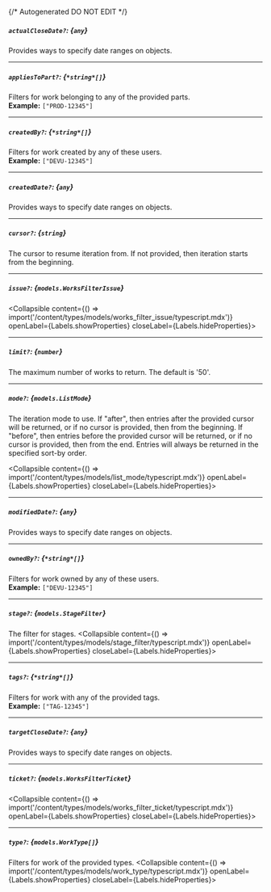 {/* Autogenerated DO NOT EDIT  */}

##### `actualCloseDate?`: *{`any`}*
Provides ways to specify date ranges on objects.

---
##### `appliesToPart?`: *{`*string*[]`}*
Filters for work belonging to any of the provided parts.
<br/>
**Example:** `["PROD-12345"]`

---
##### `createdBy?`: *{`*string*[]`}*
Filters for work created by any of these users.
<br/>
**Example:** `["DEVU-12345"]`

---
##### `createdDate?`: *{`any`}*
Provides ways to specify date ranges on objects.

---
##### `cursor?`: *{`string`}*
The cursor to resume iteration from. If not provided, then
iteration starts from the beginning.


---
##### `issue?`: *{`models.WorksFilterIssue`}*
<Collapsible content={() => import('/content/types/models/works_filter_issue/typescript.mdx')} openLabel={Labels.showProperties} closeLabel={Labels.hideProperties}>
</Collapsible>

---
##### `limit?`: *{`number`}*
The maximum number of works to return. The default is '50'.


---
##### `mode?`: *{`models.ListMode`}*
The iteration mode to use. If "after", then entries after the provided
cursor will be returned, or if no cursor is provided, then from the
beginning. If "before", then entries before the provided cursor will be
returned, or if no cursor is provided, then from the end. Entries will
always be returned in the specified sort\-by order.

<Collapsible content={() => import('/content/types/models/list_mode/typescript.mdx')} openLabel={Labels.showProperties} closeLabel={Labels.hideProperties}>
</Collapsible>

---
##### `modifiedDate?`: *{`any`}*
Provides ways to specify date ranges on objects.

---
##### `ownedBy?`: *{`*string*[]`}*
Filters for work owned by any of these users.
<br/>
**Example:** `["DEVU-12345"]`

---
##### `stage?`: *{`models.StageFilter`}*
The filter for stages.
<Collapsible content={() => import('/content/types/models/stage_filter/typescript.mdx')} openLabel={Labels.showProperties} closeLabel={Labels.hideProperties}>
</Collapsible>

---
##### `tags?`: *{`*string*[]`}*
Filters for work with any of the provided tags.
<br/>
**Example:** `["TAG-12345"]`

---
##### `targetCloseDate?`: *{`any`}*
Provides ways to specify date ranges on objects.

---
##### `ticket?`: *{`models.WorksFilterTicket`}*
<Collapsible content={() => import('/content/types/models/works_filter_ticket/typescript.mdx')} openLabel={Labels.showProperties} closeLabel={Labels.hideProperties}>
</Collapsible>

---
##### `type?`: *{`models.WorkType[]`}*
Filters for work of the provided types.
<Collapsible content={() => import('/content/types/models/work_type/typescript.mdx')} openLabel={Labels.showProperties} closeLabel={Labels.hideProperties}>
</Collapsible>


